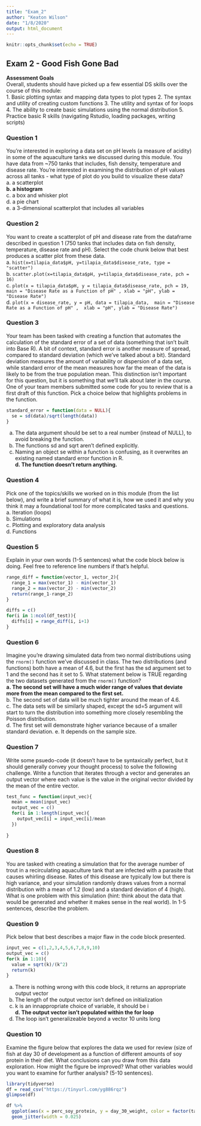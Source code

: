 ```yaml
---
title: "Exam_2"
author: "Keaton Wilson"
date: "1/8/2020"
output: html_document
---
```


```r
knitr::opts_chunk$set(echo = TRUE)
```

## Exam 2 - Good Fish Gone Bad
**Assessment Goals**  
Overall, students should have picked up a few essential DS skills over the 
course of this module:  
1. Basic plotting syntax and mapping data types to plot types
2. The syntax and utility of creating custom functions
3. The utility and syntax of for loops
4. The ability to create basic simulations using the normal distribution
5. Practice basic R skills (navigating Rstudio, loading packages, writing 
scripts)  

### Question 1  
You're interested in exploring a data set on pH levels (a measure of 
acidity) in some of the aquaculture tanks we discussed during this module. 
You have data from ~750 tanks that includes, fish density, temperature and 
disease rate. You're interested in examining the distribution of pH values 
across all tanks - what type of plot do you build to visualize these data?  
a. a scatterplot  
**b. a histogram**  
c. a box and whisker plot  
d. a pie chart  
e. a 3-dimensional scatterplot that includes all variables  

### Question 2  
You want to create a scatterplot of pH and disease rate from the dataframe 
described in question 1 (750 tanks that includes data on fish density, 
temperature, disease rate and pH). Select the code chunk below that best 
produces a scatter plot from these data.  
a. `hist(x=tilapia_data$pH, y=tilapia_data$disease_rate, type = "scatter")`  
b. `scatter.plot(x=tilapia_data$pH, y=tilapia_data$disease_rate, pch = 16)`  
c. `plot(x = tilapia_data$pH, y = tilapia_data$disease_rate, pch = 19, 
main = "Disease Rate as a Function of pH" , xlab = "pH", ylab = "Disease Rate")`  
d.  `plot(x = disease_rate, y = pH, data = tilapia_data, 
main = "Disease Rate as a Function of pH" , 
xlab = "pH", ylab = "Disease Rate")`  

### Question 3  
Your team has been tasked with creating a function that automates the 
calculation of the standard error of a set of data (something that isn't built 
into Base R). A bit of context, standard error is another measure of spread, 
compared to standard deviation (which we've talked about a bit). Standard 
deviation measures the amount of variability or dispersion of a data set, while 
standard error of the mean measures how far the mean of the data is likely to be 
from the true population mean. This distinction isn't important for this question, 
but it is something that we'll talk about later in the course. One of your team 
members submitted some code for you to review that is a first draft of this 
function. Pick a choice below that highlights problems in the function.  
```r
standard_error = function(data = NULL){
  se = sd(data)/sqrt(length(data))
}
```
a. The data argument should be set to a real number (instead of NULL), to avoid
breaking the function.  
b. The functions sd and sqrt aren't defined explicitly. 
c. Naming an object se within a function is confusing, as it overwrites an 
existing named standard error function in R.  
**d. The function doesn't return anything.**  

### Question 4  
Pick one of the topics/skills we worked on in this module (from the list below), 
and write a brief summary of what it is, how we used it and why you think it may
 a foundational tool for more complicated tasks and questions.  
a. Iteration (loops)  
b. Simulations  
c. Plotting and exploratory data analysis  
d. Functions  


### Question 5  
Explain in your own words (1-5 sentences) what the code block below is doing. 
Feel free to reference line numbers if that's helpful.  

```r
range_diff = function(vector_1, vector_2){
  range_1 = max(vector_1) - min(vector_1)
  range_2 = max(vector_2) - min(vector_2)
  return(range_1-range_2)
}

diffs = c()
for(i in 1:ncol(df_test)){
  diffs[i] = range_diff(i, i+1)
}
```

### Question 6  
Imagine you're drawing simulated data from two normal distributions using the 
`rnorm()` function we've discussed in class. The two distributions (and 
functions) both have a mean of 4.6, but the first has the sd argument set to 1 
and the second has it set to 5. What statement below is TRUE regarding the two 
datasets generated from the `rnorm()` function?  
**a. The second set will have a much wider range of values that deviate more from 
the mean compared to the first set.**  
b. The second set of data will be much tighter around the mean of 4.6.  
c. The data sets will be similarly shaped, except the sd=5 argument will start 
to turn the distribution into something more closely resembling the Poisson 
distribution.  
d. The first set will demonstrate higher variance because of a smaller standard 
deviation. 
e. It depends on the sample size.  

### Question 7  
Write some psuedo-code (it doesn't have to be syntaxically perfect, but it 
should generally convey your thought process) to solve the following challenge. 
Write a function that iterates through a vector and generates an output vector 
where each value is the value in the original vector divided by the mean of
the entire vector.  

```r
test_func = function(input_vec){
  mean = mean(input_vec)
  output_vec = c()
  for(i in 1:length(input_vec){
    output_vec[i] = input_vec[i]/mean
  })
    
}

```

### Question 8  
You are tasked with creating a simulation that for the average number of trout in
a recirculating aquaculture tank that are infected with a parasite that causes 
whirling disease. Rates of this disease are typically low but there is high 
variance, and your simulation randomly draws values from a normal distribution 
with a mean of 1.2 (low) and a standard deviation of 4 (high). What is one 
problem with this simulation (hint: think about the data that would be 
generated and whether it makes sense in the real world). In 1-5 sentences, 
describe the problem.  

### Question 9  
Pick below that best describes a major flaw in the code block presented. 
```r
input_vec = c(1,2,3,4,5,6,7,8,9,10)
output_vec = c()
for(k in 1:10){
  value = sqrt(k)/(k^2)
  return(k)
}
```
a. There is nothing wrong with this code block, it returns an appropriate 
output vector  
b. The length of the output vector isn't defined on initialization  
c. k is an innappropriate choice of variable, it should be i  
**d. The output vector isn't populated within the for loop**
e. The loop isn't generalizeable beyond a vector 10 units long  

### Question 10  
Examine the figure below that explores the data we used for review (size of fish 
 at day 30 of development as a function of different amounts of soy protein in 
 their diet. What conclusions can you draw from this data exploration. How might
 the figure be improved? What other variables would you want to examine for 
 further analysis? (5-10 sentences).
```r
library(tidyverse)
df = read_csv("https://tinyurl.com/yg886rqz")
glimpse(df)

df %>%
  ggplot(aes(x = perc_soy_protein, y = day_30_weight, color = factor(tank_id))) +
  geom_jitter(width = 0.025)

```